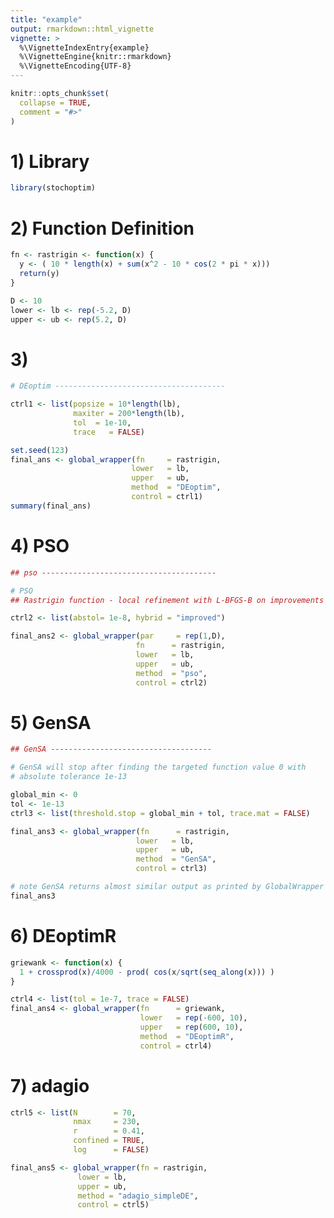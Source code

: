 ```yaml
---
title: "example"
output: rmarkdown::html_vignette
vignette: >
  %\VignetteIndexEntry{example}
  %\VignetteEngine{knitr::rmarkdown}
  %\VignetteEncoding{UTF-8}
---
```


```r
knitr::opts_chunk$set(
  collapse = TRUE,
  comment = "#>"
)
```

# 1) Library
```r
library(stochoptim)
```


# 2) Function Definition
```r
fn <- rastrigin <- function(x) {
  y <- ( 10 * length(x) + sum(x^2 - 10 * cos(2 * pi * x)))
  return(y)
}

D <- 10
lower <- lb <- rep(-5.2, D)
upper <- ub <- rep(5.2, D)
```

# 3) 
```r
# DEoptim --------------------------------------

ctrl1 <- list(popsize = 10*length(lb),
              maxiter = 200*length(lb),
              tol  = 1e-10,
              trace   = FALSE)

set.seed(123)
final_ans <- global_wrapper(fn     = rastrigin,
                           lower   = lb,
                           upper   = ub,
                           method  = "DEoptim",
                           control = ctrl1)
summary(final_ans)
```

# 4) PSO
```r
## pso ---------------------------------------

# PSO
## Rastrigin function - local refinement with L-BFGS-B on improvements

ctrl2 <- list(abstol= 1e-8, hybrid = "improved")

final_ans2 <- global_wrapper(par     = rep(1,D),
                            fn      = rastrigin,
                            lower   = lb,
                            upper   = ub,
                            method  = "pso",
                            control = ctrl2)
```

# 5) GenSA
```r
## GenSA ------------------------------------

# GenSA will stop after finding the targeted function value 0 with
# absolute tolerance 1e-13

global_min <- 0
tol <- 1e-13
ctrl3 <- list(threshold.stop = global_min + tol, trace.mat = FALSE)

final_ans3 <- global_wrapper(fn      = rastrigin,
                            lower   = lb,
                            upper   = ub,
                            method  = "GenSA",
                            control = ctrl3)

# note GenSA returns almost similar output as printed by GlobalWrapper
final_ans3
```

# 6) DEoptimR

```r
griewank <- function(x) {
  1 + crossprod(x)/4000 - prod( cos(x/sqrt(seq_along(x))) )
}

ctrl4 <- list(tol = 1e-7, trace = FALSE)
final_ans4 <- global_wrapper(fn      = griewank,
                             lower   = rep(-600, 10),
                             upper   = rep(600, 10),
                             method  = "DEoptimR",
                             control = ctrl4)
```

# 7) adagio

```r
ctrl5 <- list(N        = 70, 
              nmax     = 230,
              r        = 0.41, 
              confined = TRUE, 
              log      = FALSE)

final_ans5 <- global_wrapper(fn = rastrigin, 
               lower = lb, 
               upper = ub, 
               method = "adagio_simpleDE", 
               control = ctrl5)
```
